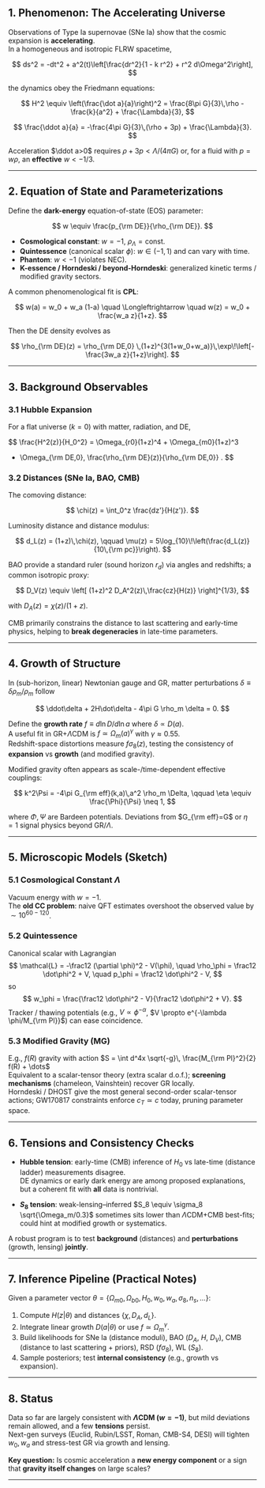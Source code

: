 
## 1. Phenomenon: The Accelerating Universe

Observations of Type Ia supernovae (SNe Ia) show that the cosmic expansion is **accelerating**.  
In a homogeneous and isotropic FLRW spacetime,

$$
ds^2 = -dt^2 + a^2(t)\left[\frac{dr^2}{1 - k r^2} + r^2 d\Omega^2\right],
$$

the dynamics obey the Friedmann equations:

$$
H^2 \equiv \left(\frac{\dot a}{a}\right)^2
= \frac{8\pi G}{3}\,\rho - \frac{k}{a^2} + \frac{\Lambda}{3},
$$

$$
\frac{\ddot a}{a} = -\frac{4\pi G}{3}\,(\rho + 3p) + \frac{\Lambda}{3}.
$$

Acceleration $\ddot a>0$ requires $\rho + 3p < \Lambda/(4\pi G)$ or, for a fluid with $p = w\rho$, an **effective** $w < -1/3$.

---

## 2. Equation of State and Parameterizations

Define the **dark-energy** equation-of-state (EOS) parameter:

$$
w \equiv \frac{p_{\rm DE}}{\rho_{\rm DE}}.
$$

- **Cosmological constant**: $w=-1$, $\rho_\Lambda = \text{const}$.
- **Quintessence** (canonical scalar $\phi$): $w \in (-1,1)$ and can vary with time.
- **Phantom**: $w<-1$ (violates NEC).
- **K-essence / Horndeski / beyond-Horndeski**: generalized kinetic terms / modified gravity sectors.

A common phenomenological fit is **CPL**:

$$
w(a) = w_0 + w_a (1-a) \quad \Longleftrightarrow \quad
w(z) = w_0 + \frac{w_a z}{1+z}.
$$

Then the DE density evolves as

$$
\rho_{\rm DE}(z) = \rho_{\rm DE,0}
\,(1+z)^{3(1+w_0+w_a)}\,\exp\!\left[-\frac{3w_a z}{1+z}\right].
$$

---

## 3. Background Observables

### 3.1 Hubble Expansion
For a flat universe ($k=0$) with matter, radiation, and DE,

$$
\frac{H^2(z)}{H_0^2}
= \Omega_{r0}(1+z)^4 + \Omega_{m0}(1+z)^3
+ \Omega_{\rm DE,0}\, \frac{\rho_{\rm DE}(z)}{\rho_{\rm DE,0}} .
$$

### 3.2 Distances (SNe Ia, BAO, CMB)
The comoving distance:

$$
\chi(z) = \int_0^z \frac{dz'}{H(z')}.
$$

Luminosity distance and distance modulus:

$$
d_L(z) = (1+z)\,\chi(z), \qquad
\mu(z) = 5\log_{10}\!\left(\frac{d_L(z)}{10\,{\rm pc}}\right).
$$

BAO provide a standard ruler (sound horizon $r_d$) via angles and redshifts; a common isotropic proxy:

$$
D_V(z) \equiv \left[ (1+z)^2 D_A^2(z)\,\frac{cz}{H(z)} \right]^{1/3},
$$

with $D_A(z)=\chi(z)/(1+z)$.

CMB primarily constrains the distance to last scattering and early-time physics, helping to **break degeneracies** in late-time parameters.

---

## 4. Growth of Structure

In (sub-horizon, linear) Newtonian gauge and GR, matter perturbations $\delta \equiv \delta\rho_m/\rho_m$ follow

$$
\ddot\delta + 2H\dot\delta - 4\pi G \rho_m \delta = 0.
$$

Define the **growth rate** $f \equiv d\ln D/d\ln a$ where $\delta \propto D(a)$.  
A useful fit in GR+$\Lambda$CDM is $f \simeq \Omega_m(a)^\gamma$ with $\gamma \approx 0.55$.  
Redshift-space distortions measure $f\sigma_8(z)$, testing the consistency of **expansion** vs **growth** (and modified gravity).

Modified gravity often appears as scale-/time-dependent effective couplings:

$$
k^2\Psi = -4\pi G_{\rm eff}(k,a)\,a^2 \rho_m \Delta, 
\qquad \eta \equiv \frac{\Phi}{\Psi} \neq 1,
$$

where $\Phi,\Psi$ are Bardeen potentials. Deviations from $G_{\rm eff}=G$ or $\eta=1$ signal physics beyond GR/$\Lambda$.

---

## 5. Microscopic Models (Sketch)

### 5.1 Cosmological Constant $\Lambda$
Vacuum energy with $w=-1$.  
The **old CC problem**: naive QFT estimates overshoot the observed value by $\sim 10^{60-120}$.

### 5.2 Quintessence
Canonical scalar with Lagrangian
$$
\mathcal{L} = -\frac12 (\partial \phi)^2 - V(\phi), \quad
\rho_\phi = \frac12 \dot\phi^2 + V, \quad
p_\phi = \frac12 \dot\phi^2 - V,
$$
so
$$
w_\phi = \frac{\frac12 \dot\phi^2 - V}{\frac12 \dot\phi^2 + V}.
$$
Tracker / thawing potentials (e.g., $V \propto \phi^{-\alpha}$, $V \propto e^{-\lambda \phi/M_{\rm Pl}}$) can ease coincidence.

### 5.3 Modified Gravity (MG)
E.g., $f(R)$ gravity with action $S = \int d^4x \sqrt{-g}\, \frac{M_{\rm Pl}^2}{2} f(R) + \dots$  
Equivalent to a scalar-tensor theory (extra scalar d.o.f.); **screening mechanisms** (chameleon, Vainshtein) recover GR locally.  
Horndeski / DHOST give the most general second-order scalar-tensor actions; GW170817 constraints enforce $c_T \simeq c$ today, pruning parameter space.

---

## 6. Tensions and Consistency Checks

- **Hubble tension**: early-time (CMB) inference of $H_0$ vs late-time (distance ladder) measurements disagree.  
  DE dynamics or early dark energy are among proposed explanations, but a coherent fit with **all** data is nontrivial.

- **$S_8$ tension**: weak-lensing–inferred $S_8 \equiv \sigma_8 \sqrt{\Omega_m/0.3}$ sometimes sits lower than $\Lambda$CDM+CMB best-fits; could hint at modified growth or systematics.

A robust program is to test **background** (distances) and **perturbations** (growth, lensing) **jointly**.

---

## 7. Inference Pipeline (Practical Notes)

Given a parameter vector $\theta = \{\Omega_{m0}, \Omega_{b0}, H_0, w_0, w_a, \sigma_8, n_s, \dots\}$:

1. Compute $H(z|\theta)$ and distances $\{\chi, D_A, d_L\}$.  
2. Integrate linear growth $D(a|\theta)$ or use $f \simeq \Omega_m^\gamma$.  
3. Build likelihoods for SNe Ia (distance moduli), BAO ($D_A$, $H$, $D_V$), CMB (distance to last scattering + priors), RSD ($f\sigma_8$), WL ($S_8$).  
4. Sample posteriors; test **internal consistency** (e.g., growth vs expansion).

---

## 8. Status

Data so far are largely consistent with **$\Lambda$CDM ($w=-1$)**, but mild deviations remain allowed, and a few **tensions** persist.  
Next-gen surveys (Euclid, Rubin/LSST, Roman, CMB-S4, DESI) will tighten $w_0, w_a$ and stress-test GR via growth and lensing.

**Key question:** Is cosmic acceleration a **new energy component** or a sign that **gravity itself changes** on large scales?

---
